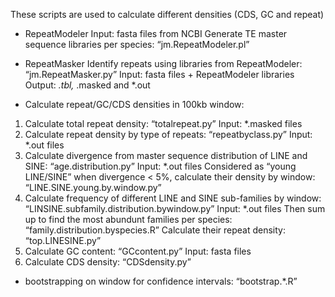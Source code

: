 These scripts are used to calculate different densities (CDS, GC and repeat)

- RepeatModeler
Input: fasta files from NCBI
Generate TE master sequence libraries per species: "jm.RepeatModeler.pl"

- RepeatMasker
Identify repeats using libraries from RepeatModeler: "jm.RepeatMasker.py"
Input: fasta files + RepeatModeler libraries
Output: *.tbl, *.masked and *.out

- Calculate repeat/GC/CDS densities in 100kb window:
1) Calculate total repeat density: "totalrepeat.py"
Input: *.masked files
2) Calculate repeat density by type of repeats: "repeatbyclass.py"
Input: *.out files
3) Calculate divergence from master sequence distribution of LINE and SINE: "age.distribution.py"
Input: *.out files
Considered as "young LINE/SINE" when divergence < 5%, calculate their density by window: "LINE.SINE.young.by.window.py" 
4) Calculate frequency of different LINE and SINE sub-families by window: "LINSINE.subfamily.distribution.bywindow.py"
Input: *.out files
Then sum up to find the most abundunt families per species: "family.distribution.byspecies.R"
Calculate their repeat density: "top.LINESINE.py"
5) Calculate GC content: "GCcontent.py"
Input: fasta files
6) Calculate CDS density: "CDSdensity.py"

- bootstrapping on window for confidence intervals: "bootstrap.*.R"
